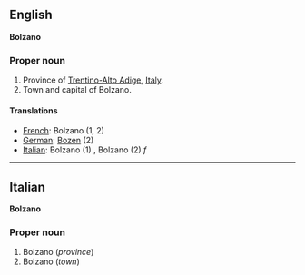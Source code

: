 ==English==
'''Bolzano'''

===Proper noun===

#Province of [[Trentino-Alto Adige]], [[Italy]].
#Town and capital of Bolzano.

====Translations====

*[[French]]: Bolzano (1, 2)
*[[German]]: [[Bozen]] (2)
*[[Italian]]: Bolzano (1) '' '', Bolzano (2) ''f''

----

==Italian==
'''Bolzano'''

===Proper noun===

#Bolzano (''province'')
#Bolzano (''town'')